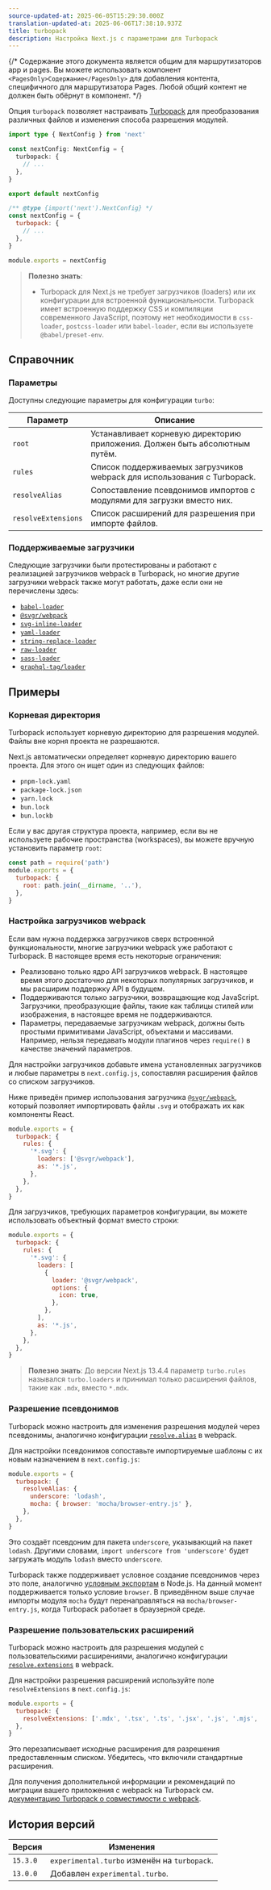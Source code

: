 ```yaml
---
source-updated-at: 2025-06-05T15:29:30.000Z
translation-updated-at: 2025-06-06T17:38:10.937Z
title: turbopack
description: Настройка Next.js с параметрами для Turbopack
---
```


{/* Содержание этого документа является общим для маршрутизаторов app и pages. Вы можете использовать компонент `<PagesOnly>Содержание</PagesOnly>` для добавления контента, специфичного для маршрутизатора Pages. Любой общий контент не должен быть обёрнут в компонент. */}

Опция `turbopack` позволяет настраивать [Turbopack](/docs/app/api-reference/turbopack) для преобразования различных файлов и изменения способа разрешения модулей.

```ts filename="next.config.ts" switcher
import type { NextConfig } from 'next'

const nextConfig: NextConfig = {
  turbopack: {
    // ...
  },
}

export default nextConfig
```

```js filename="next.config.js" switcher
/** @type {import('next').NextConfig} */
const nextConfig = {
  turbopack: {
    // ...
  },
}

module.exports = nextConfig
```

> **Полезно знать**:
>
> - Turbopack для Next.js не требует загрузчиков (loaders) или их конфигурации для встроенной функциональности. Turbopack имеет встроенную поддержку CSS и компиляции современного JavaScript, поэтому нет необходимости в `css-loader`, `postcss-loader` или `babel-loader`, если вы используете `@babel/preset-env`.

## Справочник

### Параметры

Доступны следующие параметры для конфигурации `turbo`:

| Параметр             | Описание                                                                 |
| -------------------- | ------------------------------------------------------------------------ |
| `root`               | Устанавливает корневую директорию приложения. Должен быть абсолютным путём. |
| `rules`              | Список поддерживаемых загрузчиков webpack для использования с Turbopack. |
| `resolveAlias`       | Сопоставление псевдонимов импортов с модулями для загрузки вместо них.   |
| `resolveExtensions`  | Список расширений для разрешения при импорте файлов.                    |

### Поддерживаемые загрузчики

Следующие загрузчики были протестированы и работают с реализацией загрузчиков webpack в Turbopack, но многие другие загрузчики webpack также могут работать, даже если они не перечислены здесь:

- [`babel-loader`](https://www.npmjs.com/package/babel-loader)
- [`@svgr/webpack`](https://www.npmjs.com/package/@svgr/webpack)
- [`svg-inline-loader`](https://www.npmjs.com/package/svg-inline-loader)
- [`yaml-loader`](https://www.npmjs.com/package/yaml-loader)
- [`string-replace-loader`](https://www.npmjs.com/package/string-replace-loader)
- [`raw-loader`](https://www.npmjs.com/package/raw-loader)
- [`sass-loader`](https://www.npmjs.com/package/sass-loader)
- [`graphql-tag/loader`](https://www.npmjs.com/package/graphql-tag)

## Примеры

### Корневая директория

Turbopack использует корневую директорию для разрешения модулей. Файлы вне корня проекта не разрешаются.

Next.js автоматически определяет корневую директорию вашего проекта. Для этого он ищет один из следующих файлов:

- `pnpm-lock.yaml`
- `package-lock.json`
- `yarn.lock`
- `bun.lock`
- `bun.lockb`

Если у вас другая структура проекта, например, если вы не используете рабочие пространства (workspaces), вы можете вручную установить параметр `root`:

```js filename="next.config.js"
const path = require('path')
module.exports = {
  turbopack: {
    root: path.join(__dirname, '..'),
  },
}
```

### Настройка загрузчиков webpack

Если вам нужна поддержка загрузчиков сверх встроенной функциональности, многие загрузчики webpack уже работают с Turbopack. В настоящее время есть некоторые ограничения:

- Реализовано только ядро API загрузчиков webpack. В настоящее время этого достаточно для некоторых популярных загрузчиков, и мы расширим поддержку API в будущем.
- Поддерживаются только загрузчики, возвращающие код JavaScript. Загрузчики, преобразующие файлы, такие как таблицы стилей или изображения, в настоящее время не поддерживаются.
- Параметры, передаваемые загрузчикам webpack, должны быть простыми примитивами JavaScript, объектами и массивами. Например, нельзя передавать модули плагинов через `require()` в качестве значений параметров.

Для настройки загрузчиков добавьте имена установленных загрузчиков и любые параметры в `next.config.js`, сопоставляя расширения файлов со списком загрузчиков.

Ниже приведён пример использования загрузчика [`@svgr/webpack`](https://www.npmjs.com/package/@svgr/webpack), который позволяет импортировать файлы `.svg` и отображать их как компоненты React.

```js filename="next.config.js"
module.exports = {
  turbopack: {
    rules: {
      '*.svg': {
        loaders: ['@svgr/webpack'],
        as: '*.js',
      },
    },
  },
}
```

Для загрузчиков, требующих параметров конфигурации, вы можете использовать объектный формат вместо строки:

```js filename="next.config.js"
module.exports = {
  turbopack: {
    rules: {
      '*.svg': {
        loaders: [
          {
            loader: '@svgr/webpack',
            options: {
              icon: true,
            },
          },
        ],
        as: '*.js',
      },
    },
  },
}
```

> **Полезно знать**: До версии Next.js 13.4.4 параметр `turbo.rules` назывался `turbo.loaders` и принимал только расширения файлов, такие как `.mdx`, вместо `*.mdx`.

### Разрешение псевдонимов

Turbopack можно настроить для изменения разрешения модулей через псевдонимы, аналогично конфигурации [`resolve.alias`](https://webpack.js.org/configuration/resolve/#resolvealias) в webpack.

Для настройки псевдонимов сопоставьте импортируемые шаблоны с их новым назначением в `next.config.js`:

```js filename="next.config.js"
module.exports = {
  turbopack: {
    resolveAlias: {
      underscore: 'lodash',
      mocha: { browser: 'mocha/browser-entry.js' },
    },
  },
}
```

Это создаёт псевдоним для пакета `underscore`, указывающий на пакет `lodash`. Другими словами, `import underscore from 'underscore'` будет загружать модуль `lodash` вместо `underscore`.

Turbopack также поддерживает условное создание псевдонимов через это поле, аналогично [условным экспортам](https://nodejs.org/docs/latest-v18.x/api/packages.html#conditional-exports) в Node.js. На данный момент поддерживается только условие `browser`. В приведённом выше случае импорты модуля `mocha` будут перенаправляться на `mocha/browser-entry.js`, когда Turbopack работает в браузерной среде.

### Разрешение пользовательских расширений

Turbopack можно настроить для разрешения модулей с пользовательскими расширениями, аналогично конфигурации [`resolve.extensions`](https://webpack.js.org/configuration/resolve/#resolveextensions) в webpack.

Для настройки разрешения расширений используйте поле `resolveExtensions` в `next.config.js`:

```js filename="next.config.js"
module.exports = {
  turbopack: {
    resolveExtensions: ['.mdx', '.tsx', '.ts', '.jsx', '.js', '.mjs', '.json'],
  },
}
```

Это перезаписывает исходные расширения для разрешения предоставленным списком. Убедитесь, что включили стандартные расширения.

Для получения дополнительной информации и рекомендаций по миграции вашего приложения с webpack на Turbopack см. [документацию Turbopack о совместимости с webpack](https://turbo.build/pack/docs/migrating-from-webpack).

## История версий

| Версия   | Изменения                                         |
| -------- | ------------------------------------------------ |
| `15.3.0` | `experimental.turbo` изменён на `turbopack`.     |
| `13.0.0` | Добавлен `experimental.turbo`.                   |